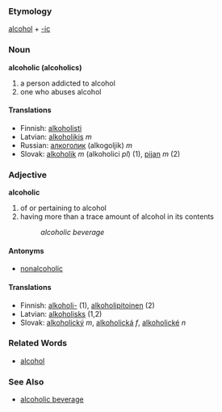 === Etymology ===
[[alcohol]] + [[-ic]]

=== Noun ===
'''alcoholic (alcoholics)'''
# a person addicted to alcohol
# one who abuses alcohol

==== Translations ====
*Finnish: [[alkoholisti]]
*Latvian: [[alkoholiķis]] ''m''
*Russian: [[алкоголик]] (alkogoljik) ''m''
*Slovak: [[alkoholik]] ''m'' (alkoholici ''pl'') (1), [[pijan]] ''m'' (2)

=== Adjective ===
'''alcoholic'''
# of or pertaining to alcohol
# having more than a trace amount of alcohol in its contents
#: ''alcoholic beverage''

==== Antonyms ====
* [[nonalcoholic]]

==== Translations ====
*Finnish: [[alkoholi-]] (1), [[alkoholipitoinen]] (2)
*Latvian: [[alkoholisks]] (1,2)
*Slovak: [[alkoholický]] ''m'', [[alkoholická]] ''f'', [[alkoholické]] ''n''

=== Related Words ===
* [[alcohol]]
=== See Also ===
* [[alcoholic beverage]]